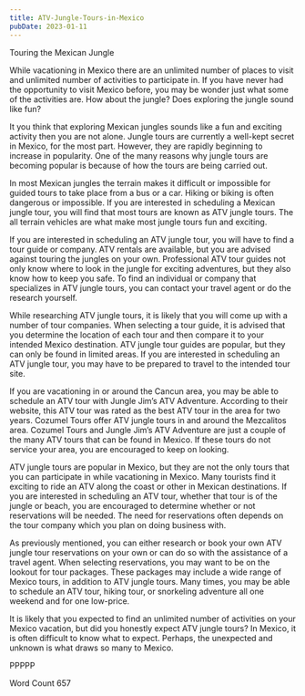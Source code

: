 ```yaml
---
title: ATV-Jungle-Tours-in-Mexico
pubDate: 2023-01-11
---
```


Touring the Mexican Jungle

While vacationing in Mexico there are an unlimited number of places to visit and unlimited number of activities to participate in.  If you have never had the opportunity to visit Mexico before, you may be wonder just what some of the activities are.  How about the jungle?  Does exploring the jungle sound like fun? 

It you think that exploring Mexican jungles sounds like a fun and exciting activity then you are not alone.  Jungle tours are currently a well-kept secret in Mexico, for the most part.  However, they are rapidly beginning to increase in popularity. One of the many reasons why jungle tours are becoming popular is because of how the tours are being carried out.

In most Mexican jungles the terrain makes it difficult or impossible for guided tours to take place from a bus or a car.  Hiking or biking is often dangerous or impossible.  If you are interested in scheduling a Mexican jungle tour, you will find that most tours are known as ATV jungle tours. The all terrain vehicles are what make most jungle tours fun and exciting.  

If you are interested in scheduling an ATV jungle tour, you will have to find a tour guide or company. ATV rentals are available, but you are advised against touring the jungles on your own.  Professional ATV tour guides not only know where to look in the jungle for exciting adventures, but they also know how to keep you safe. To find an individual or company that specializes in ATV jungle tours, you can contact your travel agent or do the research yourself. 

While researching ATV jungle tours, it is likely that you will come up with a number of tour companies.  When selecting a tour guide, it is advised that you determine the location of each tour and then compare it to your intended Mexico destination.  ATV jungle tour guides are popular, but they can only be found in limited areas.  If you are interested in scheduling an ATV jungle tour, you may have to be prepared to travel to the intended tour site.

If you are vacationing in or around the Cancun area, you may be able to schedule an ATV tour with Jungle Jim’s ATV Adventure.  According to their website, this ATV tour was rated as the best ATV tour in the area for two years.  Cozumel Tours offer ATV jungle tours in and around the Mezcalitos area.  Cozumel Tours and Jungle Jim’s ATV Adventure are just a couple of the many ATV tours that can be found in Mexico.  If these tours do not service your area, you are encouraged to keep on looking. 

ATV jungle tours are popular in Mexico, but they are not the only tours that you can participate in while vacationing in Mexico.  Many tourists find it exciting to ride an ATV along the coast or other in Mexican destinations.  If you are interested in scheduling an ATV tour, whether that tour is of the jungle or beach, you are encouraged to determine whether or not reservations will be needed.  The need for reservations often depends on the tour company which you plan on doing business with.  

As previously mentioned, you can either research or book your own ATV jungle tour reservations on your own or can do so with the assistance of a travel agent.  When selecting reservations, you may want to be on the lookout for tour packages. These packages may include a wide range of Mexico tours, in addition to ATV jungle tours.  Many times, you may be able to schedule an ATV tour, hiking tour, or snorkeling adventure all one weekend and for one low-price.  

It is likely that you expected to find an unlimited number of activities on your Mexico vacation, but did you honestly expect ATV jungle tours?  In Mexico, it is often difficult to know what to expect.  Perhaps, the unexpected and unknown is what draws so many to Mexico.  

PPPPP

Word Count 657